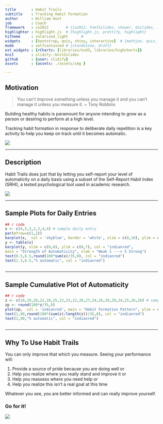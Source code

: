 ---
title       : Habit Trails
subtitle    : Tracking Habit Formation
author      : William Hunt
job         : Coach
framework   : io2012        # {io2012, html5slides, shower, dzslides, ...}
highlighter : highlight.js  # {highlight.js, prettify, highlight}
hitheme     : solarized_light      # 
widgets     : [bootstrap, quiz, shiny, interactive]  # {mathjax, quiz, bootstrap}
mode        : selfcontained # {standalone, draft}
ext_widgets : {rCharts: [libraries/nvd3, libraries/highcharts]}
knit        : slidify::knit2slides
github      : {user: slidify}
assets      : {assets: ./assets/img }

---

## Motivation
<blockquote>
You can't improve something unless you manage it and you can't manage it unless you measure it. ~ Tony Robbins
</blockquote>

Building healthy habits is paramount for anyone intending to grow as a person or desiring to perform at a high level.

Tracking habit formation in response to deliberate daily repetition is a key activity to help you keep on track until it becomes automatic.

![](habits_blocks.jpg)




---

## Description

Habit Trails does just that by letting you self-report your level of automaticity on a daily basis using a subset of the Self-Report Habit Index (SRHI), a tested psychological tool used in academic research.

![](habit_calendar.jpg)


---

## Sample Plots for Daily Entries

```{r fig.width=12,fig.height=3.5,fig.align="center",out.width="1100px"}
## r code
x <- c(4,5,3,2,3,4,4) # sample daily entry
par(mfrow=c(1,2))
barplot(x,  col = 'skyblue', border = 'white', xlim = c(0,10), ylim = c(0,5),main = "Question Values in Sequence")
y <- table(x)      
barplot(y, xlim = c(0,6), ylim = c(0,7), col = "indianred",
main = "Strength of Automaticity", xlab = "Weak 1 ---> 5 Strong")
text(0.5,6.5,round(100*sum(x)/35,0), col = "indianred")
text(1.3,6.5,"% automatic", col = "indianred")
        
```

---

## Sample Cumulative Plot of Automaticity

```{r fig.width=12,fig.height=4,fig.align="center",out.width="1100px"}
## r code
z <- c(18,19,20,22,18,25,22,23,22,26,27,24,26,28,29,24,25,26,26) # sample daily entry
zp <- round(100*z/35,0)
plot(zp,  col = 'indianred', main = "Habit Formation Pattern", ylim = c(0,100), xlab = "Days", ylab = "Automaticity")
text(1,90,round(100*(sum(z)/length(z))/35,0), col = "indianred")
text(2,90,"% automatic", col = "indianred")
        
```

---

## Why To Use Habit Trails

You can only improve that which you measure. Seeing your performance will:

1. Provide a source of pride because you are doing well or
2. Help you realize where you really stand and improve it or
3. Help you reassess where you need help or
4. Help you realize this isn't a real goal at this time

Whatever you see, you are better informed and can really improve yourself.

### Go for it!

![](habit_1percent.jpg)
